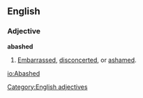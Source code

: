 ==English==

===Adjective===
'''abashed'''
# [[Embarrassed]], [[disconcerted]], or [[ashamed]].

[[Category:English adjectives]]

[[io:Abashed]]